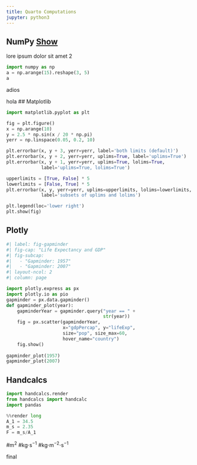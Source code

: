 ---
title: Quarto Computations
jupyter: python3
---

## NumPy <a class="btn btn-primary" data-bs-toggle="collapse" href="#multiCollapseExample1" role="button" aria-expanded="false" aria-controls="multiCollapseExample1">Show</a>

::: {#multiCollapseExample1 .collapse .multi-collapse}

lore ipsum dolor sit amet 2

```{python}
import numpy as np
a = np.arange(15).reshape(3, 5)
a
```

adios
:::
hola
## Matplotlib

```{python}
import matplotlib.pyplot as plt

fig = plt.figure()
x = np.arange(10)
y = 2.5 * np.sin(x / 20 * np.pi)
yerr = np.linspace(0.05, 0.2, 10)

plt.errorbar(x, y + 3, yerr=yerr, label='both limits (default)')
plt.errorbar(x, y + 2, yerr=yerr, uplims=True, label='uplims=True')
plt.errorbar(x, y + 1, yerr=yerr, uplims=True, lolims=True,
             label='uplims=True, lolims=True')

upperlimits = [True, False] * 5
lowerlimits = [False, True] * 5
plt.errorbar(x, y, yerr=yerr, uplims=upperlimits, lolims=lowerlimits,
             label='subsets of uplims and lolims')

plt.legend(loc='lower right')
plt.show(fig)
```

## Plotly

```{python}
#| label: fig-gapminder
#| fig-cap: "Life Expectancy and GDP"
#| fig-subcap:
#|   - "Gapminder: 1957"
#|   - "Gapminder: 2007"
#| layout-ncol: 2
#| column: page

import plotly.express as px
import plotly.io as pio
gapminder = px.data.gapminder()
def gapminder_plot(year):
    gapminderYear = gapminder.query("year == " + 
                                    str(year))
    fig = px.scatter(gapminderYear, 
                     x="gdpPercap", y="lifeExp",
                     size="pop", size_max=60,
                     hover_name="country")
    fig.show()
    
gapminder_plot(1957)
gapminder_plot(2007)
```

## Handcalcs

```{python}
import handcalcs.render
from handcalcs import handcalc
import pandas
```
```{python}
%%render long
A_1 = 34.5
m_s = 2.35
F = m_s/A_1
```

#m$^2$
#kg$\cdot$s$^{-1}$
#kg$\cdot$m$^{-2}\cdot$s$^{-1}$

final